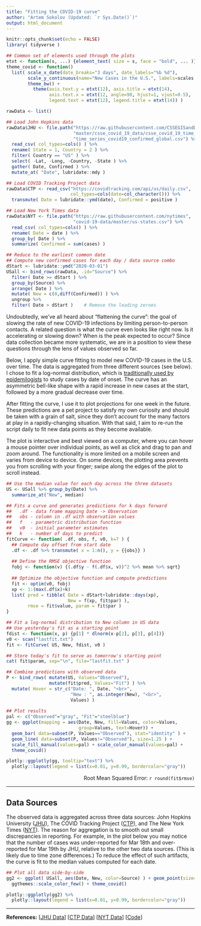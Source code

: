 ```yaml
---
title: "Fitting the COVID-19 curve"
author: "Artem Sokolov (Updated: `r Sys.Date()`)"
output: html_document
---
```


```r
knitr::opts_chunk$set(echo = FALSE)
library( tidyverse )

## Common set of elements used through the plots
etxt <- function(s, ...) {element_text( size = s, face = "bold", ... )}
theme_covid <- function()
  list( scale_x_date(date_breaks="3 days", date_labels="%b %d"),
        scale_y_continuous(name="New Cases in the U.S.", labels=scales::label_number_si()),
        theme_bw() + 
          theme(axis.text.y = etxt(12), axis.title = etxt(14),
                axis.text.x = etxt(12, angle=90, hjust=1, vjust=0.5),
                legend.text = etxt(12), legend.title = etxt(14)) )
```

```r
rawData <- list()

## Load John Hopkins data
rawData$JHU <- file.path("https://raw.githubusercontent.com/CSSEGISandData/COVID-19",
                         "master/csse_covid_19_data/csse_covid_19_time_series",
                         "time_series_covid19_confirmed_global.csv") %>%
  read_csv( col_types=cols() ) %>%
  rename( State = 1, Country = 2 ) %>%
  filter( Country == "US" ) %>%
  select( -Lat, -Long, -Country, -State ) %>%
  gather( Date, Confirmed ) %>%
  mutate_at( "Date", lubridate::mdy )

## Load COVID Tracking Project data
rawData$CTP <- read_csv("https://covidtracking.com/api/us/daily.csv",
                        col_types=cols(date=col_character())) %>%
  transmute( Date = lubridate::ymd(date), Confirmed = positive )

## Load New York Times data
rawData$NYT <- file.path("https://raw.githubusercontent.com/nytimes",
                         "covid-19-data/master/us-states.csv") %>%
  read_csv( col_types=cols() ) %>%
  rename( Date = date ) %>%
  group_by( Date ) %>%
  summarize( Confirmed = sum(cases) )

## Reduce to the earliest common date
## Compute new confirmed cases for each day / data source combo
dStart <- lubridate::ymd("2020-03-01")
USall <- bind_rows(rawData, .id="Source") %>% 
  filter( Date >= dStart ) %>%
  group_by(Source) %>%
  arrange( Date ) %>%
  mutate( New = c(0,diff(Confirmed)) ) %>%
  ungroup %>%
  filter( Date > dStart )    # Remove the leading zeroes
```

Undoubtedly, we’ve all heard about “flattening the curve”: the goal of slowing the rate of new COVID-19 infections by limiting person-to-person contacts. A related question is what the curve even looks like right now. Is it accelerating or slowing down? When is the peak expected to occur? Since data collection became more systematic, we are in a position to view these questions through the lens of values observed so far.

Below, I apply simple curve fitting to model new COVID-19 cases in the U.S. over time. The data is aggregated from three different sources (see below). I chose to fit a log-normal distribution, which is [traditionally used by epidemilogists](https://www.cdc.gov/csels/dsepd/ss1978/lesson1/section11.html) to study cases by date of onset. The curve has an asymmetric bell-like shape with a rapid increase in new cases at the start, followed by a more gradual decrease over time.

After fitting the curve, I use it to plot projections for one week in the future. These predictions are a pet project to satisfy my own curiosity and should be taken with a grain of salt, since they don’t account for the many factors at play in a rapidly-changing situation. With that said, I aim to re-run the script daily to fit new data points as they become available.

The plot is interactive and best viewed on a computer, where you can hover a mouse pointer over individual points, as well as click and drag to pan and zoom around. The functionality is more limited on a mobile screen and varies from device to device. On some devices, the plotting area prevents you from scrolling with your finger; swipe along the edges of the plot to scroll instead.


```r
## Use the median value for each day across the three datasets
US <- USall %>% group_by(Date) %>%
  summarize_at("New", median)

## Fits a curve and generates predictions for k days forward
##   .df - data frame mapping Date -> Observation
##   obs - column in .df with observation values
##   f   - parametric distribution function
##   v0  - initial parameter estimates
##   k   - number of days to predict
fitCurve <- function( .df, obs, f, v0, k=7 ) {
  ## Compute day offset from start date
  .df <- .df %>% transmute( x = 1:n(), y = {{obs}} )
  
  ## Define the RMSE objective function
  fobj <- function(v) {(.df$y - f(.df$x, v))^2 %>% mean %>% sqrt}
  
  ## Optimize the objective function and compute predictions
  fit <- optim(v0, fobj)
  xp <- 1:(max(.df$x)+k)
  list( pred = tibble( Date = dStart+lubridate::days(xp),
                       New = f(xp, fit$par) ),
        rmse = fit$value, param = fit$par )
}

## Fit a log-normal distribution to New column in US data
## Use yesterday's fit as a starting point 
fdist <- function(x, p) {p[1] * dlnorm(x-p[2], p[3], p[4])}
v0 <- scan("lastfit.txt")
fit <- fitCurve( US, New, fdist, v0 )

## Store today's fit to serve as tomorrow's starting point
cat( fit$param, sep="\n", file="lastfit.txt" )

## Combine predictions with observed data
P <- bind_rows( mutate(US, Values="Observed"),
                mutate(fit$pred, Values="Fit") ) %>%
  mutate( Hover = str_c("Date: ", Date, "<br>",
                        "New : ", as.integer(New), "<br>",
                        Values) )
  
## Plot results
pal <- c("Observed"="gray", "Fit"="steelblue")
gg <- ggplot(mapping = aes(Date, New, fill=Values, color=Values,
                           group=Values, text=Hover)) +
  geom_bar( data=subset(P, Values=="Observed"), stat="identity" ) +
  geom_line( data=subset(P, Values!="Observed"), size=1.25 ) +
  scale_fill_manual(values=pal) + scale_color_manual(values=pal) +
  theme_covid()

plotly::ggplotly(gg, tooltip="text") %>% 
  plotly::layout(legend = list(x=0.01, y=0.99, bordercolor="gray"))
```

<div style="text-align: right">Root Mean Squared Error: `r round(fit$rmse)`</div>

***

## Data Sources

The observed data is aggregated across three data sources: John Hopkins University ([JHU](https://github.com/CSSEGISandData/COVID-19)), The COVID Tracking Project ([CTP](https://covidtracking.com/)), and The New York Times ([NYT](https://github.com/nytimes/covid-19-data)). The reason for aggregation is to smooth out small discrepancies in reporting. For example, in the plot below you may notice that the number of cases was under-reported for Mar 18th and over-reported for Mar 19th by JHU, relative to the other two data sources. (This is likely due to time zone differences.) To reduce the effect of such artifacts, the curve is fit to the median values computed for each date.

```r
## Plot all data side-by-side
gg2 <- ggplot( USall, aes(Date, New, color=Source) ) + geom_point(size=2) +
  ggthemes::scale_color_few() + theme_covid()

plotly::ggplotly(gg2) %>% 
  plotly::layout(legend = list(x=0.01, y=0.99, bordercolor="gray"))
```

***

**References:**
[[JHU Data](https://github.com/CSSEGISandData/COVID-19)]
[[CTP Data](https://covidtracking.com/)]
[[NYT Data](https://github.com/nytimes/covid-19-data)]
[[Code](https://github.com/ArtemSokolov/covidcurve)]

